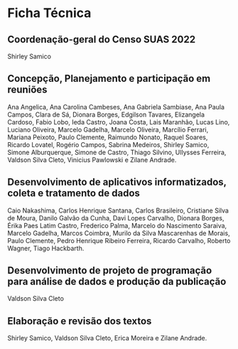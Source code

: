 # Ficha Técnica {.unnumbered}

## Coordenação-geral do Censo SUAS 2022 {.unnumbered}

Shirley Samico

## Concepção, Planejamento e participação em reuniões {.unnumbered}

Ana Angelica, Ana Carolina Cambeses, Ana Gabriela Sambiase, Ana Paula Campos, Clara de Sá, Dionara Borges, Edgilson Tavares, Elizangela Cardoso, Fabio Lobo, Ieda Castro, Joana Costa, Lais Maranhão, Lucas Lino, Luciano Oliveira, Marcelo Gadelha, Marcelo Oliveira, Marcílio Ferrari, Mariana Peixoto, Paulo Clemente, Raimundo Nonato, Raquel Soares, Ricardo Lovatel, Rogério Campos, Sabrina Medeiros, Shirley Samico, Simone Alburquerque, Simone de Castro, Thiago Silvino, Ullysses Ferreira, Valdson Silva Cleto, Vinicius Pawlowski e Zilane Andrade.

## Desenvolvimento de aplicativos informatizados, coleta e tratamento de dados {.unnumbered}

Caio Nakashima, Carlos Henrique Santana, Carlos Brasileiro, Cristiane Silva de Moura, Danilo Galvão da Cunha, Davi Lopes Carvalho, Dionara Borges, Érika Paes Latim Castro, Frederico Palma, Marcelo do Nascimento Saraiva, Marcelo Gadelha, Marcos Coimbra, Murilo da Silva Mascarenhas de Morais, Paulo Clemente, Pedro Henrique Ribeiro Ferreira, Ricardo Carvalho, Roberto Wagner, Tiago Hackbarth.

## Desenvolvimento de projeto de programação para análise de dados e produção da publicação {.unnumbered}

Valdson Silva Cleto

## Elaboração e revisão dos textos {.unnumbered}

Shirley Samico, Valdson Silva Cleto, Erica Moreira e Zilane Andrade.
